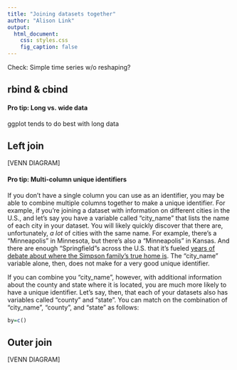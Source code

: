 ```yaml
---
title: "Joining datasets together"
author: "Alison Link"
output: 
  html_document:
    css: styles.css
    fig_caption: false
---
```


Check: Simple time series w/o reshaping?


## rbind & cbind

#### Pro tip: Long vs. wide data {.pro-tip}

ggplot tends to do best with long data


## Left join

[VENN DIAGRAM]


#### Pro tip: Multi-column unique identifiers {.pro-tip}

If you don't have a single column you can use as an identifier, you may be able to combine multiple columns together to make a unique identifier.  For example, if you're joining a dataset with information on different cities in the U.S., and let's say you have a variable called "city\_name" that lists the name of each city in your dataset.  You will likely quickly discover that there are, unfortunately, _a lot_ of cities with the same name.  For example, there's a "Minneapolis" in Minnesota, but there's also a "Minneapolis" in Kansas.  And there are enough "Springfield"s across the U.S. that it's fueled [years of debate about where the Simpson family's true home is](http://www.dailymail.co.uk/news/article-2127965/The-Simpsons-Real-location-Springfield-revealed-creator-Matt-Groening.html).  The "city_name" variable alone, then, does not make for a very good unique identifier.

If you can combine you "city\_name", however, with additional information about the county and state where it is located, you are much more likely to have a unique identifier.  Let's say, then, that each of your datasets also has variables called "county" and "state".  You can match on the combination of "city\_name", "county", and "state" as follows:
```r
by=c()
```





## Outer join

[VENN DIAGRAM]




